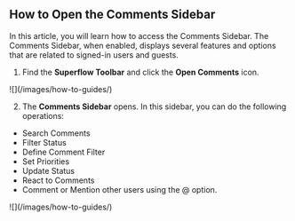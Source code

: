 ## How to Open the Comments Sidebar

In this article, you will learn how to access the Comments Sidebar. The Comments Sidebar, when enabled, displays several features and options that are related to signed-in users and guests.

1. Find the **Superflow Toolbar** and click the **Open Comments** icon.

<Frame>
![](/images/how-to-guides/)
</Frame>

2. The **Comments Sidebar** opens. In this sidebar, you can do the following operations:

* Search Comments
* Filter Status
* Define Comment Filter
* Set Priorities
* Update Status
* React to Comments
* Comment or Mention other users using the @ option.

<Frame>
![](/images/how-to-guides/)
</Frame>

